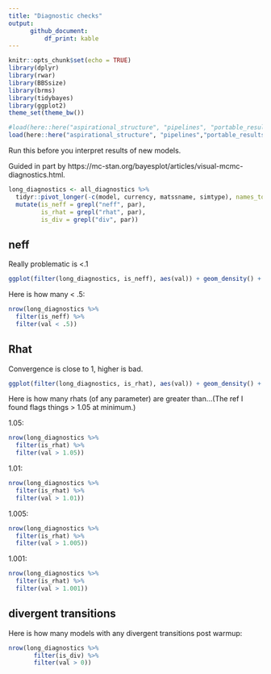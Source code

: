 ```yaml
---
title: "Diagnostic checks"
output: 
      github_document:
          df_print: kable
---
```


```r
knitr::opts_chunk$set(echo = TRUE)
library(dplyr)
library(rwar)
library(BBSsize)
library(brms)
library(tidybayes)
library(ggplot2)
theme_set(theme_bw())

#load(here::here("aspirational_structure", "pipelines", "portable_results.Rds"))
load(here::here("aspirational_structure", "pipelines","portable_results_compare.Rds"))
```


Run this before you interpret results of new models. 

Guided in part by https://mc-stan.org/bayesplot/articles/visual-mcmc-diagnostics.html.

```r

long_diagnostics <- all_diagnostics %>%
  tidyr::pivot_longer(-c(model, currency, matssname, simtype), names_to = "par", values_to = "val") %>%
  mutate(is_neff = grepl("neff", par),
         is_rhat = grepl("rhat", par),
         is_div = grepl("div", par))
```


## neff

Really problematic is <.1

```r
ggplot(filter(long_diagnostics, is_neff), aes(val)) + geom_density() + facet_wrap(vars(par), scales = "free")
```

Here is how many < .5:

```r
nrow(long_diagnostics %>%
  filter(is_neff) %>%
  filter(val < .5))

```



## Rhat

Convergence is close to 1, higher is bad.


```r
ggplot(filter(long_diagnostics, is_rhat), aes(val)) + geom_density() + facet_wrap(vars(par), scales = "free")
```

Here is how many rhats (of any parameter) are greater than...(The ref I found flags things > 1.05 at minimum.)

1.05:

```r
nrow(long_diagnostics %>%
  filter(is_rhat) %>%
  filter(val > 1.05))

```

1.01:

```r
nrow(long_diagnostics %>%
  filter(is_rhat) %>%
  filter(val > 1.01))

```


1.005:

```r
nrow(long_diagnostics %>%
  filter(is_rhat) %>%
  filter(val > 1.005))

```

1.001:

```r
nrow(long_diagnostics %>%
  filter(is_rhat) %>%
  filter(val > 1.001))

```


## divergent transitions

Here is how many models with any divergent transitions post warmup:

```r

nrow(long_diagnostics %>%
       filter(is_div) %>%
       filter(val > 0)) 

```


